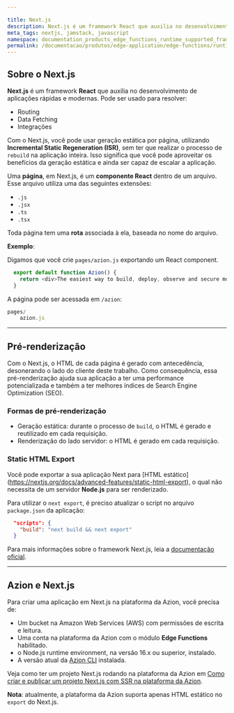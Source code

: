 ```yaml
---

title: Next.js
description: Next.js é um framework React que auxilia no desenvolvimento de aplicacões rápidas e modernas.
meta_tags: nextjs, jamstack, javascript
namespace: documentation_products_edge_functions_runtime_supported_frameworks_nextjs
permalink: /documentacao/produtos/edge-application/edge-functions/runtime-api/frameworks-suportados/nextjs/
---
```


## Sobre o Next.js

**Next.js** é um framework **React** que auxilia no desenvolvimento de aplicações rápidas e modernas. Pode ser usado para resolver:

- Routing
- Data Fetching
- Integrações

Com o Next.js, você pode usar geração estática por página, utilizando **Incremental Static Regeneration (ISR)**, sem ter que realizar o processo de `rebuild` na aplicação inteira. Isso significa que você pode aproveitar os benefícios da geração estática e ainda ser capaz de escalar a aplicação.

Uma **página**, em Next.js, é um **componente React** dentro de um arquivo. Esse arquivo utiliza uma das seguintes extensões:

- `.js`
- `.jsx`
- `.ts`
- `.tsx`

Toda página tem uma **rota** associada à ela, baseada no nome do arquivo.

**Exemplo**:

Digamos que você crie `pages/azion.js` exportando um React component.

```js
  export default function Azion() {
    return <div>The easiest way to build, deploy, observe and secure modern applications.</div>
  }
```

A página pode ser acessada em `/azion`:

```js
pages/
    azion.js
```

---

## Pré-renderização 

Com o Next.js, o HTML de cada página é gerado com antecedência, desonerando o lado do cliente deste trabalho. Como consequência, essa pré-renderização ajuda sua aplicação a ter uma performance potencializada e também a ter melhores índices de Search Engine Optimization (SEO).

### Formas de pré-renderização

- Geração estática: durante o processo de `build`, o HTML é gerado e reutilizado em cada requisição.
- Renderização do lado servidor: o HTML é gerado em cada requisição. 

### Static HTML Export

Você pode exportar a sua aplicação Next para [HTML estático] (https://nextjs.org/docs/advanced-features/static-html-export), o qual não necessita de um servidor **Node.js** para ser renderizado.

Para utilizar o `next export`, é preciso atualizar o script no arquivo `package.json` da aplicação:

```json
  "scripts": {
    "build": "next build && next export"
  }
```

Para mais informações sobre o framework Next.js, leia a [documentação oficial](https://nextjs.org/docs/getting-started).

---

## Azion e Next.js

Para criar uma aplicação em Next.js na plataforma da Azion, você precisa de:

- Um bucket na Amazon Web Services (AWS) com permissões de escrita e leitura.
- Uma conta na plataforma da Azion com o módulo **Edge Functions** habilitado.
- o Node.js runtime environment, na versão 16.x ou superior, instalado.
- A versão atual da [Azion CLI](/pt-br/documentacao/produtos/cli/primeiros-passos/) instalada.

Veja como ter um projeto Next.js rodando na plataforma da Azion em [Como criar e publicar um projeto Next.js com SSR na plataforma da Azion](/pt-br/documentacao/produtos/guias/nextjs-ssr-na-plataforma-azion/).

**Nota**: atualmente, a plataforma da Azion suporta apenas HTML estático no `export` do Next.js.
